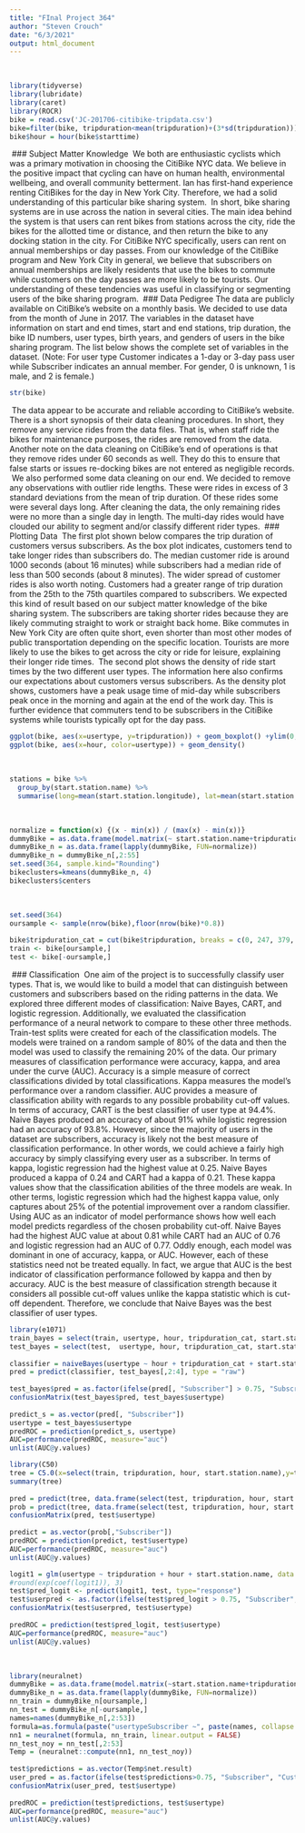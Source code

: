 ```yaml
---
title: "FInal Project 364"
author: "Steven Crouch"
date: "6/3/2021"
output: html_document
---
```

​
```r
library(tidyverse)
library(lubridate)
library(caret)
library(ROCR)
bike = read.csv('JC-201706-citibike-tripdata.csv')
bike=filter(bike, tripduration<mean(tripduration)+(3*sd(tripduration)))
bike$hour = hour(bike$starttime)
```
​
### Subject Matter Knowledge
​
We both are enthusiastic cyclists which was a primary motivation in choosing the CitiBike NYC data. We believe in the positive impact that cycling can have on human health, environmental wellbeing, and overall community betterment. Ian has first-hand experience renting CitiBikes for the day in New York City. Therefore, we had a solid understanding of this particular bike sharing system.
​
In short, bike sharing systems are in use across the nation in several cities. The main idea behind the system is that users can rent bikes from stations across the city, ride the bikes for the allotted time or distance, and then return the bike to any docking station in the city. For CitiBike NYC specifically, users can rent on annual memberships or day passes. From our knowledge of the CitiBike program and New York City in general, we believe that subscribers on annual memberships are likely residents that use the bikes to commute while customers on the day passes are more likely to be tourists. Our understanding of these tendencies was useful in classifying or segmenting users of the bike sharing program.
​
### Data Pedigree
The data are publicly available on CitiBike's website on a monthly basis. We decided to use data from the month of June in 2017. The variables in the dataset have information on start and end times, start and end stations, trip duration, the bike ID numbers, user types, birth years, and genders of users in the bike sharing program. The list below shows the complete set of variables in the dataset. (Note: For user type Customer indicates a 1-day or 3-day pass user while Subscriber indicates an annual member. For gender, 0 is unknown, 1 is male, and 2 is female.)
```r
str(bike)
```
​
The data appear to be accurate and reliable according to CitiBike's website. There is a short synopsis of their data cleaning procedures. In short, they remove any service rides from the data files. That is, when staff ride the bikes for maintenance purposes, the rides are removed from the data. Another note on the data cleaning on CitiBike's end of operations is that they remove rides under 60 seconds as well. They do this to ensure that false starts or issues re-docking bikes are not entered as negligible records.
​
We also performed some data cleaning on our end. We decided to remove any observations with outlier ride lengths. These were rides in excess of 3 standard deviations from the mean of trip duration. Of these rides some were several days long. After cleaning the data, the only remaining rides were no more than a single day in length. The multi-day rides would have clouded our ability to segment and/or classify different rider types.
​
### Plotting Data
​
The first plot shown below compares the trip duration of customers versus subscribers. As the box plot indicates, customers tend to take longer rides than subscribers do. The median customer ride is around 1000 seconds (about 16 minutes) while subscribers had a median ride of less than 500 seconds (about 8 minutes). The wider spread of customer rides is also worth noting. Customers had a greater range of trip duration from the 25th to the 75th quartiles compared to subscribers. We expected this kind of result based on our subject matter knowledge of the bike sharing system. The subscribers are taking shorter rides because they are likely commuting straight to work or straight back home. Bike commutes in New York City are often quite short, even shorter than most other modes of public transportation depending on the specific location. Tourists are more likely to use the bikes to get across the city or ride for leisure, explaining their longer ride times.
​
The second plot shows the density of ride start times by the two different user types. The information here also confirms our expectations about customers versus subscribers. As the density plot shows, customers have a peak usage time of mid-day while subscribers peak once in the morning and again at the end of the work day. This is further evidence that commuters tend to be subscribers in the CitiBike systems while tourists typically opt for the day pass.
​
```r
ggplot(bike, aes(x=usertype, y=tripduration)) + geom_boxplot() +ylim(0,3000)
ggplot(bike, aes(x=hour, color=usertype)) + geom_density()
```
​
```r
stations = bike %>% 
  group_by(start.station.name) %>%
  summarise(long=mean(start.station.longitude), lat=mean(start.station.latitude))
```
​
```r
normalize = function(x) {(x - min(x)) / (max(x) - min(x))}
dummyBike = as.data.frame(model.matrix(~ start.station.name+tripduration+hour+usertype+gender, data = bike))
dummyBike_n = as.data.frame(lapply(dummyBike, FUN=normalize))
dummyBike_n = dummyBike_n[,2:55]
set.seed(364, sample.kind="Rounding") 
bikeclusters=kmeans(dummyBike_n, 4)
bikeclusters$centers
```
​
```r
set.seed(364)
oursample <- sample(nrow(bike),floor(nrow(bike)*0.8))
​
bike$tripduration_cat = cut(bike$tripduration, breaks = c(0, 247, 379, 652, 100000000), labels = c("Shortest", "Short", "Long", "Longest"))
train <- bike[oursample,] 
test <- bike[-oursample,]
```
​
### Classification
​
One aim of the project is to successfully classify user types. That is, we would like to build a model that can distinguish between customers and subscribers based on the riding patterns in the data. We explored three different modes of classification: Naive Bayes, CART, and logistic regression. Additionally, we evaluated the classification performance of a neural network to compare to these other three methods.
​
Train-test splits were created for each of the classification models. The models were trained on a random sample of 80% of the data and then the model was used to classify the remaining 20% of the data. Our primary measures of classification performance were accuracy, kappa, and area under the curve (AUC). Accuracy is a simple measure of correct classifications divided by total classifications. Kappa measures the model's performance over a random classifier. AUC provides a measure of classification ability with regards to any possible probability cut-off values. 
​
In terms of accuracy, CART is the best classifier of user type at 94.4%. Naive Bayes produced an accuracy of about 91% while logistic regression had an accuracy of 93.8%. However, since the majority of users in the dataset are subscribers, accuracy is likely not the best measure of classification performance. In other words, we could achieve a fairly high accuracy by simply classifying every user as a subscriber. In terms of kappa, logistic regression had the highest value at 0.25. Naive Bayes produced a kappa of 0.24 and CART had a kappa of 0.21. These kappa values show that the classification abilities of the three models are weak. In other terms, logistic regression which had the highest kappa value, only captures about 25% of the potential improvement over a random classifier. Using AUC as an indicator of model performance shows how well each model predicts regardless of the chosen probability cut-off. Naive Bayes had the highest AUC value at about 0.81 while CART had an AUC of 0.76 and logistic regression had an AUC of 0.77. Oddly enough, each model was dominant in one of accuracy, kappa, or AUC. However, each of these statistics need not be treated equally. In fact, we argue that AUC is the best indicator of classification performance followed by kappa and then by accuracy. AUC is the best measure of classification strength because it considers all possible cut-off values unlike the kappa statistic which is cut-off dependent. Therefore, we conclude that Naive Bayes was the best classifier of user types.
```r
library(e1071)
train_bayes = select(train, usertype, hour, tripduration_cat, start.station.name)
test_bayes = select(test,  usertype, hour, tripduration_cat, start.station.name)
​
classifier = naiveBayes(usertype ~ hour + tripduration_cat + start.station.name, train_bayes, laplace = 1)
pred = predict(classifier, test_bayes[,2:4], type = "raw")
​
test_bayes$pred = as.factor(ifelse(pred[, "Subscriber"] > 0.75, "Subscriber", "Customer"))
confusionMatrix(test_bayes$pred, test_bayes$usertype)
​
predict_s = as.vector(pred[, "Subscriber"])
usertype = test_bayes$usertype
predROC = prediction(predict_s, usertype)
AUC=performance(predROC, measure="auc")
unlist(AUC@y.values)
```



```r
library(C50)
tree = C5.0(x=select(train, tripduration, hour, start.station.name),y=train$usertype)
summary(tree)
​
pred = predict(tree, data.frame(select(test, tripduration, hour, start.station.name)))
prob = predict(tree, data.frame(select(test, tripduration, hour, start.station.name)), type = "prob")
confusionMatrix(pred, test$usertype)
​
predict = as.vector(prob[,"Subscriber"])
predROC = prediction(predict, test$usertype)
AUC=performance(predROC, measure="auc")
unlist(AUC@y.values)
```

```r
logit1 = glm(usertype ~ tripduration + hour + start.station.name, data = train, family = "binomial")
#round(exp(coef(logit1)), 3)
test$pred_logit <- predict(logit1, test, type="response")
test$userpred <- as.factor(ifelse(test$pred_logit > 0.75, "Subscriber", "Customer"))
confusionMatrix(test$userpred, test$usertype)
​
predROC = prediction(test$pred_logit, test$usertype)
AUC=performance(predROC, measure="auc")
unlist(AUC@y.values)
```
​
```r
library(neuralnet)
dummyBike = as.data.frame(model.matrix(~start.station.name+tripduration+hour+usertype, data = bike))
dummyBike_n = as.data.frame(lapply(dummyBike, FUN=normalize))
nn_train = dummyBike_n[oursample,] 
nn_test = dummyBike_n[-oursample,] 
names=names(dummyBike_n[,2:53])
formula=as.formula(paste("usertypeSubscriber ~", paste(names, collapse = "+")))
nn1 = neuralnet(formula, nn_train, linear.output = FALSE)
nn_test_noy = nn_test[,2:53]
Temp = (neuralnet::compute(nn1, nn_test_noy))
​
test$predictions = as.vector(Temp$net.result)
user_pred = as.factor(ifelse(test$predictions>0.75, "Subscriber", "Customer"))
confusionMatrix(user_pred, test$usertype)
​
predROC = prediction(test$predictions, test$usertype)
AUC=performance(predROC, measure="auc")
unlist(AUC@y.values)
```

